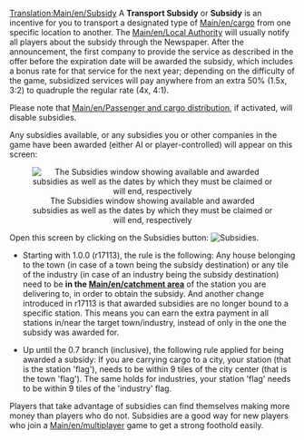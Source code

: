[[Translation:Main/en/Subsidy]]
{{en/-}}
A '''Transport Subsidy''' or '''Subsidy''' is an incentive for you to transport a designated type of [[Main/en/cargo]] from one specific location to another. The [[Main/en/Local Authority]] will usually notify all players about the subsidy through the Newspaper.  After the announcement, the first company to provide the service as described in the offer before the expiration date will be awarded the subsidy, which includes a bonus rate for that service for the next year;  depending on the difficulty of the game, subsidized services will pay anywhere from an extra 50% (1.5x, 3:2) to quadruple the regular rate (4x, 4:1).

Please note that [[Main/en/Passenger and cargo distribution]], if activated, will disable subsidies.

Any subsidies available, or any subsidies you or other companies in the game have been awarded (either AI or player-controlled) will appear on this screen:

<center>[[File:en/Transportsubsidy multiplayer.png|center|frame|The Subsidies window showing available and awarded subsidies as well as the dates by which they must be claimed or will end, respectively]]</center>

Open this screen by clicking on the Subsidies button: [[File:en/manual html 54594ccb.png|Subsidies]].

{{en/Feature|1.0|align="right"}}
*Starting with 1.0.0 (r17113), the rule is the following: Any house belonging to the town (in case of a town being the subsidy destination) or any tile of the industry (in case of an industry being the subsidy destination) need to be '''in the [[Main/en/catchment area]]''' of the station you are delivering to, in order to obtain the subsidy. And another change introduced in r17113 is that awarded subsidies are no longer bound to a specific station. This means you can earn the extra payment in all stations in/near the target town/industry, instead of only in the one the subsidy was awarded for.

{{en/Feature|-0.7|align="right"}}
*Up until the 0.7 branch (inclusive), the following rule applied for being awarded a subsidy: If you are carrying cargo to a city, your station (that is the station 'flag'), needs to be within 9 tiles of the city center (that is the town 'flag'). The same holds for industries, your station 'flag' needs to be within 9 tiles of the 'industry' flag.

Players that take advantage of subsidies can find themselves making more money than players who do not. Subsidies are a good way for new players who join a [[Main/en/multiplayer]] game to get a strong foothold easily.